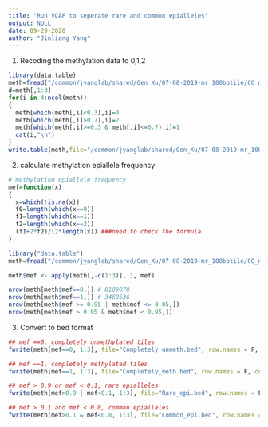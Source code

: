 ```yaml
---
title: "Run VCAP to seperate rare and common epialleles"
output: NULL
date: 09-29-2020
author: "Jinliang Yang"
---
```



1. Recoding the methylation data to 0,1,2

```r
library(data.table)
meth=fread("/common/jyanglab/shared/Gen_Xu/07-08-2019-mr_100bptile/CG_meth.txt",head=T,data.table=F)
d=meth[,1:3]
for(i in 4:ncol(meth))
{
  meth[which(meth[,i]<0.3),i]=0
  meth[which(meth[,i]>0.7),i]=2
  meth[which(meth[,i]>=0.3 & meth[,i]<=0.7),i]=1
  cat(i,"\n")
}
write.table(meth,file="/common/jyanglab/shared/Gen_Xu/07-08-2019-mr_100bptile/CG_meth_012.txt",row.names = F,col.names = T,sep="\t",quote=F)

```

2. calculate methylation epiallele frequency

```r
# methylation epiallele frequency
mef=function(x)
{
  x=which(!is.na(x))
  f0=length(which(x==0))
  f1=length(which(x==1))
  f2=length(which(x==2))
  (f1+2*f2)/(2*length(x)) ###need to check the formula.
}

library("data.table")
meth=fread("/common/jyanglab/shared/Gen_Xu/07-08-2019-mr_100bptile/CG_meth_012.txt", head=T, data.table=F)

meth$mef <- apply(meth[,-c(1:3)], 1, mef)

nrow(meth[meth$mef==0,]) # 8109078
nrow(meth[meth$mef==1,]) # 3460536
nrow(meth[meth$mef >= 0.95 | meth$mef <= 0.05,])
nrow(meth[meth$mef > 0.05 & meth$mef < 0.95,])

```

3. Convert to bed format

```r
## mef ==0, completely unmethylated tiles
fwrite(meth[mef==0, 1:3], file="Completely_unmeth.bed", row.names = F, col.names = T, sep="\t", quote=F)

## mef ==1, completely methylated tiles
fwrite(meth[mef==1, 1:3], file="Completely_meth.bed", row.names = F, col.names = T, sep="\t", quote=F)

## mef > 0.9 or mef < 0.1, rare epialleles
fwrite(meth[mef>0.9 | mef<0.1, 1:3], file="Rare_epi.bed", row.names = F, col.names = T, sep="\t", quote=F)

## mef > 0.1 and mef < 0.8, common epialleles
fwrite(meth[mef>0.1 & mef<0.8, 1:3], file="Common_epi.bed", row.names = F, col.names = F, sep="\t", quote=F)

```


